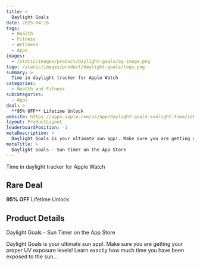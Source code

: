 ```yaml
---
title: >
  Daylight Goals
date: 2025-04-16
tags:
  - Health
  - Fitness
  - Wellness
  - Apps
images:
  - /static/images/product/daylight-goals/og-image.png
logo: /static/images/product/daylight-goals/logo.png
summary: >
  Time in daylight tracker for Apple Watch
categories:
  - Health and Fitness
subcategories:
  - Apps
deal: >
  **95% OFF** Lifetime Unlock
website: https://apps.apple.com/us/app/daylight-goals-sunlight-time/id6466341899
layout: ProductLayout
leaderboardPosition: -1
metaDescription: >
  Daylight Goals is your ultimate sun app!. Make sure you are getting your proper UV exposure levels! Learn exactly how much time you have been exposed to the sun…
metaTitle: >
  ‎Daylight Goals - Sun Timer on the App Store
---
```

Time in daylight tracker for Apple Watch

## Rare Deal

**95% OFF** Lifetime Unlock

## Product Details

‎Daylight Goals - Sun Timer on the App Store

Daylight Goals is your ultimate sun app!. Make sure you are getting your proper UV exposure levels! Learn exactly how much time you have been exposed to the sun…
